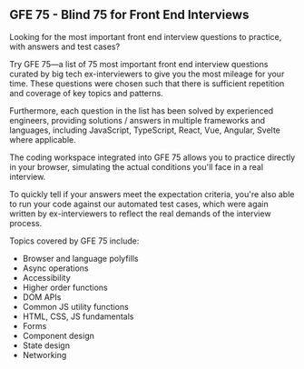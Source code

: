 ## GFE 75 - Blind 75 for Front End Interviews

Looking for the most important front end interview questions to practice, with answers and test cases?

Try GFE 75—a list of 75 most important front end interview questions curated by big tech ex-interviewers to give you the most mileage for your time. These questions were chosen such that there is sufficient repetition and coverage of key topics and patterns.

Furthermore, each question in the list has been solved by experienced engineers, providing solutions / answers in multiple frameworks and languages, including JavaScript, TypeScript, React, Vue, Angular, Svelte where applicable.

The coding workspace integrated into GFE 75 allows you to practice directly in your browser, simulating the actual conditions you'll face in a real interview.

To quickly tell if your answers meet the expectation criteria, you're also able to run your code against our automated test cases, which were again written by ex-interviewers to reflect the real demands of the interview process.

Topics covered by GFE 75 include:

- Browser and language polyfills
- Async operations
- Accessibility
- Higher order functions
- DOM APIs
- Common JS utility functions
- HTML, CSS, JS fundamentals
- Forms
- Component design
- State design
- Networking
